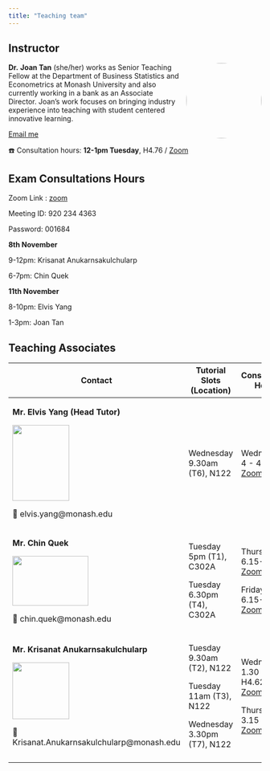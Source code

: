 ```yaml
---
title: "Teaching team"
---
```


## Instructor

![](images/team/joan.jpeg){style="float:right;padding: 0 0 0 10px;" style="border-radius: 50%;" fig-alt="Photo of Dr. Joan" width="150"}

**Dr.** **Joan Tan** (she/her) works as Senior Teaching Fellow at the Department of Business Statistics and Econometrics at Monash University and also currently working in a bank as an Associate Director. Joan's work focuses on bringing industry experience into teaching with student centered innovative learning.

[Email me](mailto:joan.tan@monash.edu)

☎️ Consultation hours: **12-1pm Tuesday**, H4.76 / [Zoom](https://monash.zoom.us/j/87870182036?pwd=vTNFPQ6GVbtbtaGCP8Kl6YEX2Zubjn.1)

## Exam Consultations Hours

Zoom Link : [zoom](https://monash.zoom.us/j/9202344363?pwd=OEttSG5hVDNMYVFwdk45RnNKMERzQT09&omn=81583923630)

Meeting ID: 920 234 4363

Password: 001684

**8th November**

9-12pm: Krisanat Anukarnsakulchularp

6-7pm: Chin Quek


**11th November**

8-10pm: Elvis Yang

1-3pm: Joan Tan

## Teaching Associates

+-------------------------------------------------------+-----------------------------+------------------------------------------------------------------------------------------------------------------+
| Contact                                               | Tutorial Slots (Location)   | Consultation Hours                                                                                               |
+=======================================================+=============================+==================================================================================================================+
| **Mr. Elvis Yang (Head Tutor)**                       | Wednesday 9.30am (T6), N122 | Wednesday: 4 - 4.45pm [Zoom](https://monash.zoom.us/j/83688298827?pwd=AFLc59wtL8JT6DznB4pyx1LBzUambg.1)          |
|                                                       |                             |                                                                                                                  |
| ![](images/team/elvis.jpeg){width="3cm" height="4cm"} |                             |                                                                                                                  |
|                                                       |                             |                                                                                                                  |
| 📧 elvis.yang\@monash.edu                             |                             |                                                                                                                  |
+-------------------------------------------------------+-----------------------------+------------------------------------------------------------------------------------------------------------------+
| **Mr. Chin Quek**                                     | Tuesday 5pm (T1), C302A     | Thursday: 6.15-7pm [Zoom](https://monash.zoom.us/j/85079403024?pwd=PKhSo5ajjtPka2ahCMTr3SWKIDCmf3.1)             |
|                                                       |                             |                                                                                                                  |
| ![](images/team/chin.jpg){width="4cm" height="2.6cm"} | Tuesday 6.30pm (T4), C302A  | Friday: 6.15-7pm [Zoom](https://monash.zoom.us/j/85079403024?pwd=PKhSo5ajjtPka2ahCMTr3SWKIDCmf3.1)               |
|                                                       |                             |                                                                                                                  |
| 📧 chin.quek\@monash.edu                              |                             |                                                                                                                  |
+-------------------------------------------------------+-----------------------------+------------------------------------------------------------------------------------------------------------------+
| **Mr. Krisanat Anukarnsakulchularp**                  | Tuesday 9.30am (T2), N122   | Wednesday: 1.30 - 3pm. H4.62 / [Zoom](https://monash.zoom.us/j/85886503114?pwd=oJkA31POt849bzswKEniVQy3KyZFea.1) |
|                                                       |                             |                                                                                                                  |
| ![](images/team/krisanat.jpg){width="3cm"}            | Tuesday 11am (T3), N122     | Thursday: 3.15 - 4pm [Zoom](https://monash.zoom.us/j/89204624979?pwd=WdeUuJdOYzBZyv1rifVCkelMEmbh3J.1)           |
|                                                       |                             |                                                                                                                  |
| 📧 Krisanat.Anukarnsakulchularp\@monash.edu           | Wednesday 3.30pm (T7), N122 |                                                                                                                  |
+-------------------------------------------------------+-----------------------------+------------------------------------------------------------------------------------------------------------------+
|                                                       |                             |                                                                                                                  |
+-------------------------------------------------------+-----------------------------+------------------------------------------------------------------------------------------------------------------+
